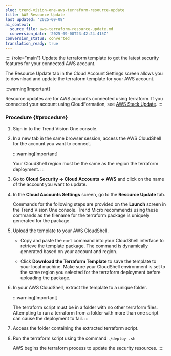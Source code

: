 ```yaml
---
slug: trend-vision-one-aws-terraform-resource-update
title: AWS Resource Update
last_updated: '2025-09-08'
ai_context:
  source_file: aws-terraform-resource-update.md
  conversion_date: '2025-09-08T23:42:24.415Z'
conversion_status: converted
translation_ready: true
---
```


:::: {role="main"}
Update the terraform template to get the latest security features for your connected AWS account.

The Resource Update tab in the Cloud Account Settings screen allows you to download and update the terraform template for your AWS account.

:::warning[Important]

Resource updates are for AWS accounts connected using terraform. If you connected your account using CloudFormation, see [AWS Stack Update](stack-update.mdx).
:::

### Procedure {#procedure}

1.  Sign in to the Trend Vision One console.

2.  In a new tab in the same browser session, access the AWS CloudShell for the account you want to connect.

    :::warning[Important]

    Your CloudShell region must be the same as the region the terraform deployment.
    :::

3.  Go to **Cloud Security → Cloud Accounts → AWS** and click on the name of the account you want to update.

4.  In the **Cloud Accounts Settings** screen, go to the **Resource Update** tab.

    Commands for the following steps are provided on the **Launch** screen in the Trend Vision One console. Trend Micro recommends using these commands as the filename for the terraform package is uniquely generated for the package.

5.  Upload the template to your AWS CloudShell.

    - Copy and paste the `curl` command into your CloudShell interface to retrieve the template package. The command is dynamically generated based on your account and region.

    - Click **Download the Terraform Template** to save the template to your local machine. Make sure your CloudShell environment is set to the same region you selected for the terraform deployment before uploading the package.

6.  In your AWS CloudShell, extract the template to a unique folder.

    :::warning[Important]

    The terraform script must be in a folder with no other terraform files. Attempting to run a terraform from a folder with more than one script can cause the deployment to fail.
    :::

7.  Access the folder containing the extracted terraform script.

8.  Run the terraform script using the command `./deploy .sh`

    AWS begins the terraform process to update the security resources.
::::
